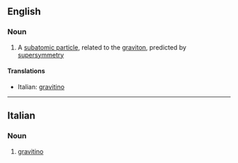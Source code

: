 ==English==

===Noun===
{{wikipedia}}
{{en-noun}}

#{{particles}} A [[subatomic particle]], related to the [[graviton]], predicted by [[supersymmetry]]

====Translations====
{{top}}
*Italian: [[#Italian|gravitino]]
{{mid}}

{{bottom}}

----
==Italian==

===Noun===
{{wikipedia|lang=it}}
{{it-noun|gravitin|m|o|i}}

#{{physics|lang=it}} [[#English|gravitino]]